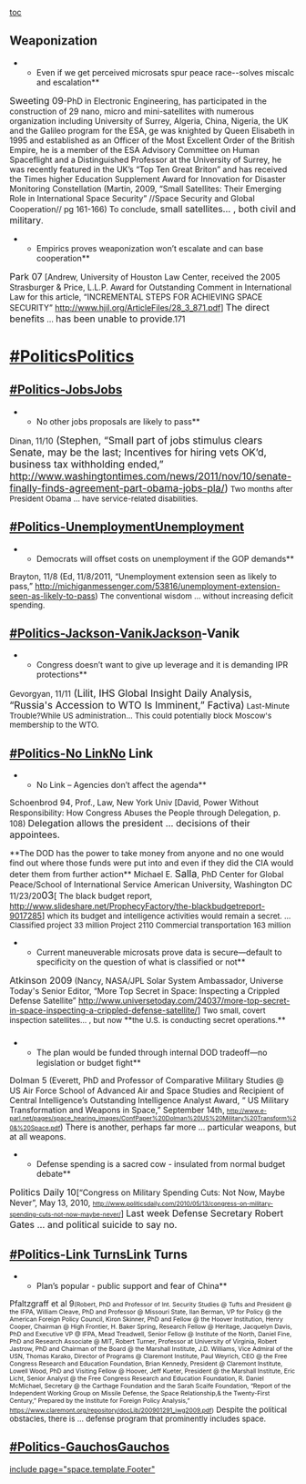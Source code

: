 [[toc]]
==Weaponization== 
**Even if we get perceived microsats spur peace race--solves miscalc and escalation**
<span style="font-size: 16px;">Sweeting 09</span>-PhD in Electronic Engineering, has participated in the construction of 29 nano, micro and mini-satellites with numerous organization including University of Surrey, Algeria, China, Nigeria, the UK and the Galileo program for the ESA, ge was knighted by Queen Elisabeth in 1995 and established as an Officer of the Most Excellent Order of the British Empire, he is a member of the ESA Advisory Committee on Human Spaceflight and a Distinguished Professor at the University of Surrey, he was recently featured in the UK’s “Top Ten Great Briton” and has received the Times higher Education Supplement Award for Innovation for Disaster Monitoring Constellation (Martin, 2009, “Small Satellites: Their Emerging Role in International Space Security” //Space Security and Global Cooperation// pg 161-166)
To conclude, <span style="font-size: 16px;">small satellites… , both civil and military</span>.

**Empirics proves weaponization won’t escalate and can base cooperation**
<span style="font-size: 16px;">Park 07</span> [Andrew, University of Houston Law Center, received the 2005 Strasburger & Price, L.L.P. Award for Outstanding Comment in International Law for this article, “INCREMENTAL STEPS FOR ACHIEVING SPACE SECURITY” [[http://www.hjil.org/ArticleFiles/28_3_871.pdf]]]
<span style="font-size: 16px;">The direct benefits</span> … <span style="font-size: 16px;">has been unable to provide</span>.171
=[[#Politics]]Politics= 
==[[#Politics-Jobs]]Jobs== 
**No other jobs proposals are likely to pass**
<span class="StyleDate">Dinan, 11/10</span><span style="font-size: 17.3333px;"> (Stephen, “Small part of jobs stimulus clears Senate, may be the last; Incentives for hiring vets OK’d, business tax withholding ended,” [[http://www.washingtontimes.com/news/2011/nov/10/senate-finally-finds-agreement-part-obama-jobs-pla/]])</span>
<span style="font-size: 13.3333px;">Two months after President Obama … have service-related disabilities.</span>
==[[#Politics-Unemployment]]Unemployment== 
**Democrats will offset costs on unemployment if the GOP demands**
<span class="StyleDate">Brayton, 11/8</span> (Ed, 11/8/2011, “Unemployment extension seen as likely to pass,” [[http://michiganmessenger.com/53816/unemployment-extension-seen-as-likely-to-pass]])
<span style="font-size: 13.3333px; text-decoration: none;">The conventional wisdom … without increasing deficit spending.</span>
==[[#Politics-Jackson-Vanik]]Jackson-Vanik== 
**Congress doesn’t want to give up leverage and it is demanding IPR protections**
<span class="StyleDate">Gevorgyan, 11/11</span><span style="font-size: 17.3333px;"> (Lilit, IHS Global Insight Daily Analysis, “Russia's Accession to WTO Is Imminent,” Factiva)</span>
<span style="font-size: 13.3333px;">Last-Minute Trouble?</span><span style="font-size: 13.3333px; text-decoration: none;">While US administration… This could potentially block Moscow's membership to the WTO.</span>
==[[#Politics-No Link]]No Link== 
**No Link – Agencies don’t affect the agenda**
<span style="font-size: 14.6667px;">Schoenbrod 94</span>, Prof., Law, New York Univ [David, Power Without Responsibility: How Congress Abuses the People through Delegation, p. 108)
<span style="font-size: 16px;">Delegation allows the president … decisions of their appointees.</span>

<span class="IntenseEmphasis1">**The DOD has the power to take money from anyone and no one would find out where those funds were put into and even if they did the CIA would deter them from further action**</span>
Michael E. <span style="font-size: 17.3333px;">Salla</span>, PhD Center for Global Peace/School of International Service American University, Washington DC 11/23/20<span style="font-size: 17.3333px;">03</span>[ The black budget report, [[http://www.slideshare.net/ProphecyFactory/the-blackbudgetreport-9017285]]]
<span style="font-size: 13.3333px;">which </span><span style="font-size: 13.3333px; text-decoration: none;">its budget and intelligence activities would remain a secret</span><span style="font-size: 13.3333px;">. … Classified project 33 million Project 2110 Commercial transportation 163 million</span>
**Current maneuverable microsats prove data is secure—default to specificity on the question of what is classified or not**
<span style="font-size: 16px;">Atkinson 2009</span> (Nancy, NASA/JPL Solar System Ambassador, Universe Today's Senior Editor, “More Top Secret in Space: Inspecting a Crippled Defense Satellite” [[http://www.universetoday.com/24037/more-top-secret-in-space-inspecting-a-crippled-defense-satellite/]]]
<span style="font-size: 13.3333px; text-decoration: none;">Two small, covert inspection satellites… </span><span style="font-size: 13.3333px;">, </span><span style="font-size: 13.3333px; text-decoration: none;">but now </span><span class="IntenseEmphasis1">**<span style="font-size: 13.3333px; text-decoration: none;">the U.S. is conducting secret operations.</span>**</span>
=== === 
**The <span style="font-size: 14.6667px;">plan </span>would be funded through internal DOD tradeoff—no legislation or budget fight**
<span style="font-size: 14.6667px;">Dolman 5</span> (Everett, PhD and Professor of Comparative Military Studies @ US Air Force School of Advanced Air and Space Studies and Recipient of Central Intelligence’s Outstanding Intelligence Analyst Award, “ US Military Transformation and Weapons in Space,” September 14th, <span style="font-size: 10.6667px;">[[http://www.e-parl.net/pages/space_hearing_images/ConfPaper%20Dolman%20US%20Military%20Transform%20&%20Space.pdf]]</span>)
There is another, perhaps far more … particular weapons, but at all weapons.

**Defense spending is a sacred cow - insulated from normal budget debate**
<span style="font-size: 16px;">Politics Daily 10</span>[“Congress on Military Spending Cuts: Not Now, Maybe Never”, May 13, 2010, <span style="font-size: 10.6667px;">[[http://www.politicsdaily.com/2010/05/13/congress-on-military-spending-cuts-not-now-maybe-never/]]</span>]
<span style="font-size: 16px; text-decoration: none;">Last week Defense Secretary Robert Gates … and political suicide to say no.</span>
==[[#Politics-Link Turns]]Link Turns== 
**Plan’s popular - public support and fear of China**
Pfaltzgraff et al 9<span style="font-size: 10.6667px;">(Robert, PhD and Professor of Int. Security Studies @ Tufts and President @ the IFPA, William Cleave, PhD and Professor @ Missouri State, Ilan Berman, VP for Policy @ the American Foreign Policy Council, Kiron Skinner, PhD and Fellow @ the Hoover Institution, Henry Cooper, Chairman @ High Frontier, H. Baker Spring, Research Fellow @ Heritage, Jacquelyn Davis, PhD and Executive VP @ IFPA, Mead Treadwell, Senior Fellow @ Institute of the North, Daniel Fine, PhD and Research Associate @ MIT, Robert Turner, Professor at University of Virginia, Robert Jastrow, PhD and Chairman of the Board @ the Marshall Institute, J.D. Williams, Vice Admiral of the USN, Thomas Karako, Director of Programs @ Claremont Institute, Paul Weyrich, CEO @ the Free Congress Research and Education Foundation, Brian Kennedy, President @ Claremont Institute, Lowell Wood, PhD and Visiting Fellow @ Hoover, Jeff Kueter, President @ the Marshall Institute, Eric Licht, Senior Analyst @ the Free Congress Research and Education Foundation, R. Daniel McMichael, Secretary @ the Carthage Foundation and the Sarah Scaife Foundation, “Report of the Independent Working Group on Missile Defense, the Space Relationship,& the Twenty-First Century,” Prepared by the Institute for Foreign Policy Analysis,” [[https://www.claremont.org/repository/docLib/200901291_iwg2009.pdf]])</span>
<span style="font-size: 13.3333px; text-decoration: none;">Despite the political obstacles, there is … </span><span style="font-size: 13.3333px;">defense program that prominently includes space. </span>
==[[#Politics-Gauchos]]Gauchos== 
[[include page="space.template.Footer"]]